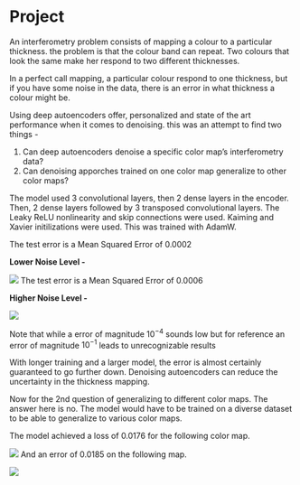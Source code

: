 # Project

An interferometry problem consists of mapping a colour to a particular thickness. the problem is that the colour band can repeat. Two colours that look the same make her respond to two different thicknesses.

In a perfect call mapping, a particular colour respond to one thickness, but if you have some noise in the data, there is an error in what thickness a colour might be.

Using deep autoencoders offer, personalized and state of the art performance when it comes to denoising. this was an attempt to find two things - 

1. Can deep autoencoders denoise a specific color map's interferometry data?
2. Can denoising apporches trained on one color map generalize to other color maps?

The model used 3 convolutional layers, then 2 dense layers in the encoder. Then, 2 dense layers followed by 3 transposed convolutional layers. The Leaky ReLU nonlinearity and skip connections were used. Kaiming and Xavier initilizations were used. This was trained with AdamW.

The test error is a Mean Squared Error of 0.0002

**Lower Noise Level -** 

![](images/3.png)
The test error is a Mean Squared Error of 0.0006

**Higher Noise Level - **

![](images/6.png)

Note that while a error of magnitude $10^{-4}$ sounds low but for reference an error of magnitude $10^{-1}$ leads to unrecognizable results

With longer training and a larger model, the error is almost certainly guaranteed to go further down. Denoising autoencoders can reduce the uncertainty in the thickness mapping. 

Now for the 2nd question of generalizing to different color maps. The answer here is no. The model would have to be trained on a diverse dataset to be able to generalize to various color maps.

The model achieved a loss of 0.0176 for the following color map.

![](images/black.png)
And an error of 0.0185 on the following map.

![](images/blue.png)











